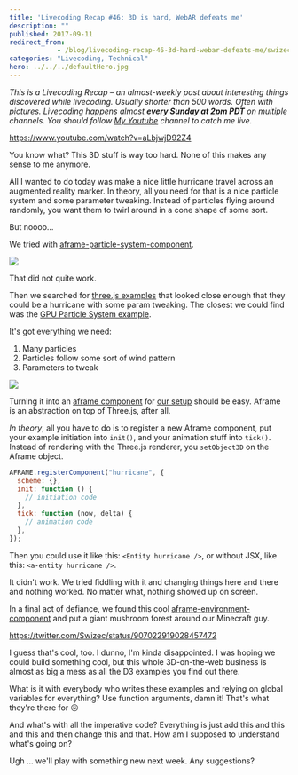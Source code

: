 ```yaml
---
title: 'Livecoding Recap #46: 3D is hard, WebAR defeats me'
description: ""
published: 2017-09-11
redirect_from: 
            - /blog/livecoding-recap-46-3d-hard-webar-defeats-me/swizec/7786
categories: "Livecoding, Technical"
hero: ../../../defaultHero.jpg
---
```

_This is a Livecoding Recap – an almost-weekly post about interesting things discovered while livecoding. Usually shorter than 500 words. Often with pictures. Livecoding happens almost **every Sunday at 2pm PDT** on multiple channels. You should follow [My Youtube](https://www.youtube.com/TheSwizec) channel to catch me live._



https://www.youtube.com/watch?v=aLbjwjD92Z4



You know what? This 3D stuff is way too hard. None of this makes any sense to me anymore.



All I wanted to do today was make a nice little hurricane travel across an augmented reality marker. In theory, all you need for that is a nice particle system and some parameter tweaking. Instead of particles flying around randomly, you want them to twirl around in a cone shape of some sort.



But noooo…



We tried with [aframe-particle-system-component](https://github.com/IdeaSpaceVR/aframe-particle-system-component).



![](./img/blog-wp-content-uploads-2017-09-particles-1.gif)



That did not quite work.



Then we searched for [three.js examples](https://threejs.org/examples/) that looked close enough that they could be a hurricane with some param tweaking. The closest we could find was the [GPU Particle System example](https://threejs.org/examples/#webgl_gpu_particle_system).



It&#x27;s got everything we need:



1. Many particles
2. Particles follow some sort of wind pattern
3. Parameters to tweak



![](./img/blog-wp-content-uploads-2017-09-gpu-particles-system-1024x687.gif)



Turning it into an [aframe component](https://aframe.io/) for [our setup](https://github.com/Swizec/ar-js-experiment) should be easy. Aframe is an abstraction on top of Three.js, after all.



_In theory_, all you have to do is to register a new Aframe component, put your example initiation into `init()`, and your animation stuff into `tick()`. Instead of rendering with the Three.js renderer, you `setObject3D` on the Aframe object.



```javascript
AFRAME.registerComponent("hurricane", {
  scheme: {},
  init: function () {
    // initiation code
  },
  tick: function (now, delta) {
    // animation code
  },
});
```



Then you could use it like this: `<Entity hurricane />`, or without JSX, like this: `<a-entity hurricane />`.



It didn&#x27;t work. We tried fiddling with it and changing things here and there and nothing worked. No matter what, nothing showed up on screen.



In a final act of defiance, we found this cool [aframe-environment-component](https://github.com/feiss/aframe-environment-component) and put a giant mushroom forest around our Minecraft guy.



https://twitter.com/Swizec/status/907022919028457472



I guess that&#x27;s cool, too. I dunno, I&#x27;m kinda disappointed. I was hoping we could build something cool, but this whole 3D-on-the-web business is almost as big a mess as all the D3 examples you find out there.



What is it with everybody who writes these examples and relying on global variables for everything? Use function arguments, damn it! That&#x27;s what they&#x27;re there for 😖



And what&#x27;s with all the imperative code? Everything is just add this and this and this and then change this and that. How am I supposed to understand what&#x27;s going on?



Ugh ... we&#x27;ll play with something new next week. Any suggestions?